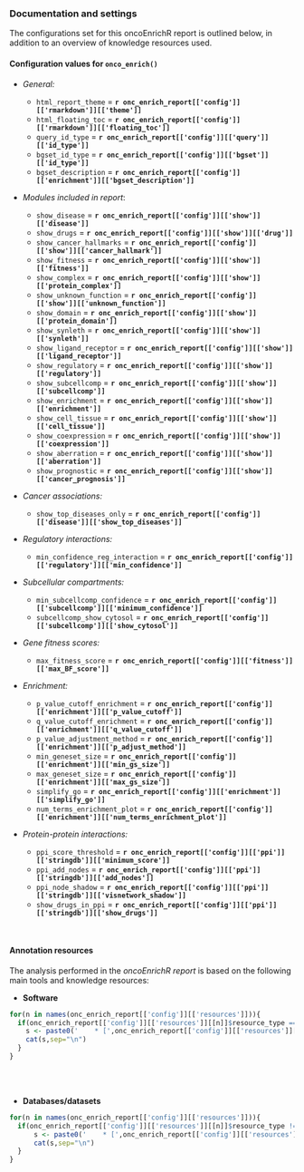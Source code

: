 ### Documentation and settings

The configurations set for this oncoEnrichR report is outlined below, in addition to an overview of knowledge resources used. 

#### Configuration values for `onco_enrich()` 

* <i>General:</i>
  * `html_report_theme` = __`r onc_enrich_report[['config']][['rmarkdown']][['theme']]`__
  * `html_floating_toc` = __`r onc_enrich_report[['config']][['rmarkdown']][['floating_toc']]`__
  * `query_id_type` = __`r onc_enrich_report[['config']][['query']][['id_type']]`__
  * `bgset_id_type` = __`r onc_enrich_report[['config']][['bgset']][['id_type']]`__
  * `bgset_description` = __`r onc_enrich_report[['config']][['enrichment']][['bgset_description']]`__

* <i>Modules included in report</i>:

  * `show_disease` = __`r onc_enrich_report[['config']][['show']][['disease']]`__
  * `show_drugs` = __`r onc_enrich_report[['config']][['show']][['drug']]`__
  * `show_cancer_hallmarks` = __`r onc_enrich_report[['config']][['show']][['cancer_hallmark']]`__
  * `show_fitness` = __`r onc_enrich_report[['config']][['show']][['fitness']]`__
  * `show_complex` = __`r onc_enrich_report[['config']][['show']][['protein_complex']]`__
  * `show_unknown_function` = __`r onc_enrich_report[['config']][['show']][['unknown_function']]`__
  * `show_domain` = __`r onc_enrich_report[['config']][['show']][['protein_domain']]`__
  * `show_synleth` = __`r onc_enrich_report[['config']][['show']][['synleth']]`__
  * `show_ligand_receptor` = __`r onc_enrich_report[['config']][['show']][['ligand_receptor']]`__
  * `show_regulatory` = __`r onc_enrich_report[['config']][['show']][['regulatory']]`__
  * `show_subcellcomp` = __`r onc_enrich_report[['config']][['show']][['subcellcomp']]`__
  * `show_enrichment` = __`r onc_enrich_report[['config']][['show']][['enrichment']]`__
  * `show_cell_tissue` = __`r onc_enrich_report[['config']][['show']][['cell_tissue']]`__
  * `show_coexpression` = __`r onc_enrich_report[['config']][['show']][['coexpression']]`__
  * `show_aberration` = __`r onc_enrich_report[['config']][['show']][['aberration']]`__
  * `show_prognostic` = __`r onc_enrich_report[['config']][['show']][['cancer_prognosis']]`__

* <i>Cancer associations:</i>
  * `show_top_diseases_only` = __`r onc_enrich_report[['config']][['disease']][['show_top_diseases']]`__

* <i>Regulatory interactions:</i>
  * `min_confidence_reg_interaction` = __`r onc_enrich_report[['config']][['regulatory']][['min_confidence']]`__

* <i>Subcellular compartments:</i>
  * `min_subcellcomp_confidence` = __`r onc_enrich_report[['config']][['subcellcomp']][['minimum_confidence']]`__
  * `subcellcomp_show_cytosol` = __`r onc_enrich_report[['config']][['subcellcomp']][['show_cytosol']]`__

* <i>Gene fitness scores:</i>
  * `max_fitness_score` = __`r onc_enrich_report[['config']][['fitness']][['max_BF_score']]`__

* <i>Enrichment:</i>
  * `p_value_cutoff_enrichment` = __`r onc_enrich_report[['config']][['enrichment']][['p_value_cutoff']]`__
  * `q_value_cutoff_enrichment` = __`r onc_enrich_report[['config']][['enrichment']][['q_value_cutoff']]`__
  * `p_value_adjustment_method` = __`r onc_enrich_report[['config']][['enrichment']][['p_adjust_method']]`__
  * `min_geneset_size` = __`r onc_enrich_report[['config']][['enrichment']][['min_gs_size']]`__
  * `max_geneset_size` = __`r onc_enrich_report[['config']][['enrichment']][['max_gs_size']]`__
  * `simplify_go` = __`r onc_enrich_report[['config']][['enrichment']][['simplify_go']]`__
  * `num_terms_enrichment_plot` = __`r onc_enrich_report[['config']][['enrichment']][['num_terms_enrichment_plot']]`__

* <i>Protein-protein interactions:</i>
  * `ppi_score_threshold` = __`r onc_enrich_report[['config']][['ppi']][['stringdb']][['minimum_score']]`__
  * `ppi_add_nodes` = __`r onc_enrich_report[['config']][['ppi']][['stringdb']][['add_nodes']]`__
  * `ppi_node_shadow` = __`r onc_enrich_report[['config']][['ppi']][['stringdb']][['visnetwork_shadow']]`__
  * `show_drugs_in_ppi` = __`r onc_enrich_report[['config']][['ppi']][['stringdb']][['show_drugs']]`__

<br>

#### Annotation resources

The analysis performed in the _oncoEnrichR report_ is based on the following main tools and knowledge resources:

* __Software__ 
```r
for(n in names(onc_enrich_report[['config']][['resources']])){
  if(onc_enrich_report[['config']][['resources']][[n]]$resource_type == 'software'){
    s <- paste0('    * [',onc_enrich_report[['config']][['resources']][[n]]$name,'](',onc_enrich_report[['config']][['resources']][[n]]$url,') - ',onc_enrich_report[['config']][['resources']][[n]]$description, ' (',onc_enrich_report[['config']][['resources']][[n]]$version,')')
    cat(s,sep="\n")
  }
}

```
<br><br>

* __Databases/datasets__ 
```r
for(n in names(onc_enrich_report[['config']][['resources']])){
  if(onc_enrich_report[['config']][['resources']][[n]]$resource_type != 'software'){
      s <- paste0('    * [',onc_enrich_report[['config']][['resources']][[n]]$name,'](',onc_enrich_report[['config']][['resources']][[n]]$url,') - ',onc_enrich_report[['config']][['resources']][[n]]$description, ' (',onc_enrich_report[['config']][['resources']][[n]]$version,')')
      cat(s,sep="\n")
  }
}

```
